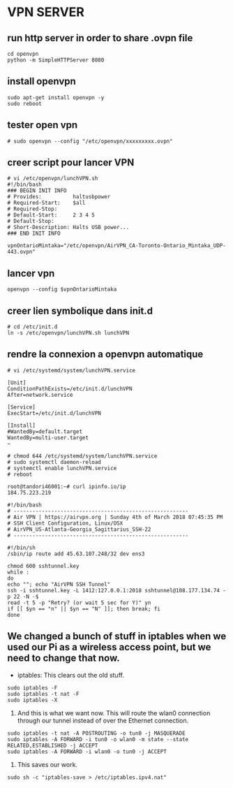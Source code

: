 = VPN SERVER =
<!-- This is a comment -->

== run http server in order to share .ovpn file ==
<pre>
cd openvpn
python -m SimpleHTTPServer 8080
</pre>

== install openvpn ==
<pre>
sudo apt-get install openvpn -y
sudo reboot
</pre>

== tester open vpn ==
<pre>
# sudo openvpn --config "/etc/openvpn/xxxxxxxxx.ovpn"
</pre>

== creer script pour lancer VPN ==
<pre>
# vi /etc/openvpn/lunchVPN.sh
#!/bin/bash
### BEGIN INIT INFO
# Provides:          haltusbpower
# Required-Start:    $all
# Required-Stop:
# Default-Start:     2 3 4 5
# Default-Stop:
# Short-Description: Halts USB power...
### END INIT INFO

vpnOntarioMintaka="/etc/openvpn/AirVPN_CA-Toronto-Ontario_Mintaka_UDP-443.ovpn"
</pre>

== lancer vpn ==
<pre>
openvpn --config $vpnOntarioMintaka
</pre>

== creer lien symbolique dans init.d ==
<pre>
# cd /etc/init.d
ln -s /etc/openvpn/lunchVPN.sh lunchVPN
</pre>

== rendre la connexion a openvpn automatique ==
<pre>
# vi /etc/systemd/system/lunchVPN.service

[Unit]
ConditionPathExists=/etc/init.d/lunchVPN
After=network.service

[Service]
ExecStart=/etc/init.d/lunchVPN

[Install]
#WantedBy=default.target
WantedBy=multi-user.target
~

# chmod 644 /etc/systemd/system/lunchVPN.service
# sudo systemctl daemon-reload
# systemctl enable lunchVPN.service
# reboot
</pre>

<pre>
root@tandori46001:~# curl ipinfo.io/ip
184.75.223.219
</pre>

<pre>
#!/bin/bash
# --------------------------------------------------------
# Air VPN | https://airvpn.org | Sunday 4th of March 2018 07:45:35 PM
# SSH Client Configuration, Linux/OSX
# AirVPN_US-Atlanta-Georgia_Sagittarius_SSH-22
# --------------------------------------------------------
 
#!/bin/sh
/sbin/ip route add 45.63.107.248/32 dev ens3
 
chmod 600 sshtunnel.key
while :
do
echo ""; echo "AirVPN SSH Tunnel"
ssh -i sshtunnel.key -L 1412:127.0.0.1:2018 sshtunnel@108.177.134.74 -p 22 -N -$
read -t 5 -p "Retry? (or wait 5 sec for Y)" yn
if [[ $yn == "n" || $yn == "N" ]]; then break; fi
done
</pre>

== We changed a bunch of stuff in iptables when we used our Pi as a wireless access point, but we need to change that now. ==
*iptables: This clears out the old stuff.
<pre>
sudo iptables -F
sudo iptables -t nat -F
sudo iptables -X
</pre>
#And this is what we want now. This will route the wlan0 connection through our tunnel instead of over the Ethernet connection.
<pre>
sudo iptables -t nat -A POSTROUTING -o tun0 -j MASQUERADE
sudo iptables -A FORWARD -i tun0 -o wlan0 -m state --state RELATED,ESTABLISHED -j ACCEPT
sudo iptables -A FORWARD -i wlan0 -o tun0 -j ACCEPT
</pre>
#This saves our work.
<pre>
sudo sh -c "iptables-save > /etc/iptables.ipv4.nat"
</pre>